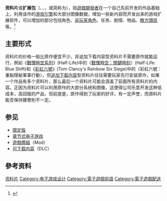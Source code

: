{{NoteTA
|G1=Games
}}
{{Refimprove|time=2017-03-08T14:50:44+00:00}}
{{Expand|time=2016-07-17T02:56:27+00:00}}
'''资料片'''或'''扩展包'''（{{lang-en|expansion pack}}、{{lang|en|expansion set}}、{{lang|en|supplement}}，或简称为{{lang|en|expansion}}），指[[遊戲開發者|遊戲開發者]]在一个自己先前开发的作品基础上，利用该作的[[游戏引擎|游戏引擎]]和大部分图像数据，增加一些新内容而开发出来的游戏扩展软件，可以增加的部分包括角色、[[非玩家角色|非玩家角色]]、任务、剧情、物品、[[頭目_(角色類型)|敵方頭目]]等。<ref>{{Cite web |url = http://mt.sohu.com/20161207/n475151706.shtml |title = 新的开局还是周而复始？谈谈资料片背后的重大意义 |author = 手游矩阵 |date = 2016-12-07 |publisher = 搜狐 |language = 中文 |accessdate = 2017-03-08 |archive-date = 2017-03-09 |archive-url = https://web.archive.org/web/20170309062208/http://mt.sohu.com/20161207/n475151706.shtml |dead-url = no }}</ref>

== 主要形式 ==
资料片的价格一般比原作便宜不少，非追加下载内容型资料片不需要原作就能运行，例如《[[戰慄時空系列|戰慄時空系列]]》(Half-Life)中的〈[[戰慄時空：關鍵時刻|戰慄時空：關鍵時刻]]〉(Half-Life: Blue Shift)和《[[彩虹六號|彩虹六號]]》(Tom Clancy's Rainbow Six Siege)中的〈彩虹六號：重點隱秘軍事行動〉，但[[追加下载内容|追加下载内容]]型资料片往往需要玩家先行安装原作，如果一个作品有多个资料片，那么最后一个资料片可能会涵盖了前面所有资料片的内容。正因为资料片可以利用原作的大部分系统和图像，这使得公司乐意开发这种低成本，高回报的产品，但前提是，原作得到了玩家的好评，有一定声誉，而資料片能否保持聲譽則不一定。

== 参见 ==
* [[限定版|限定版]]
* [[章节式电子游戏|章节式电子游戏]]
* [[遊戲模組|遊戲模組]]（Mod）
* [[可下载内容|可下载内容]]（DLC）

== 參考资料 ==
{{reflist}}

{{电子游戏術語}}

[[Category:资料片|]]
[[Category:电子游戏设计|Category:电子游戏设计]]
[[Category:電子遊戲術語|Category:電子遊戲術語]]
[[Category:電子遊戲配送|Category:電子遊戲配送]]